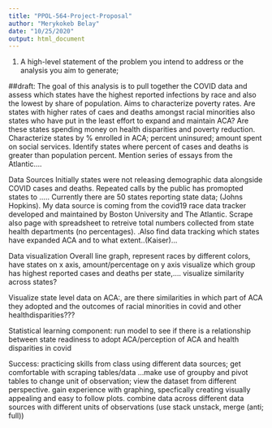 ```yaml
---
title: "PPOL-564-Project-Proposal"
author: "Merykokeb Belay"
date: "10/25/2020"
output: html_document
---
```


1. A high-level statement of the problem you intend to address or the analysis you aim to generate;

##draft: 
The goal of this analysis is to pull together the COVID data and assess which states have the highest reported infections by race and also the lowest by share of population. Aims to characterize poverty rates. Are states with higher rates of caes and deaths amongst racial minorities also states who have put in the least effort to expand and maintain ACA? Are these states spending money on health disparities and poverty reduction. Characterize states by % enrolled in ACA; percent uninsured; amount spent on social services. Identify states where percent of cases and deaths is greater than population percent. Mention series of essays from the Atlantic....

Data Sources
Initially states were not releasing demographic data alongside COVID cases and deaths. Repeated calls by the public has promopted states to ….. Currently there are 50 states reporting state data; (Johns Hopkins). My data source is coming from the covid19 race data tracker developed and maintained by Boston University  and The Atlantic. Scrape also page with spreadsheet to retreive total numbers collected from state health departments (no percentages). .Also find data tracking which states have expanded ACA and to what extent..(Kaiser)...


Data visualization
Overall line graph, represent races by different colors, have states on x axis, amount/percentage on y axis
visualize which group has highest reported cases and deaths per state,.... visualize similarity across states?


Visualize state level data on ACA:, are there similarities in which part of ACA they adopted and the outcomes of racial minorities in covid and other healthdisparities???


Statistical learning component: run model to see if there is a relationship between state readiness to adopt ACA/perception of ACA and health disparities in covid

Success: practicing skills from class using different data sources; get comfortable with scraping tables/data ...make use of groupby and pivot tables to change unit of observation; view the dataset from different perspective. gain experience with graphing, specfically creating visually appealing and easy to follow plots. combine data across different data sources with different units of observations (use stack unstack, merge (anti; full)) 